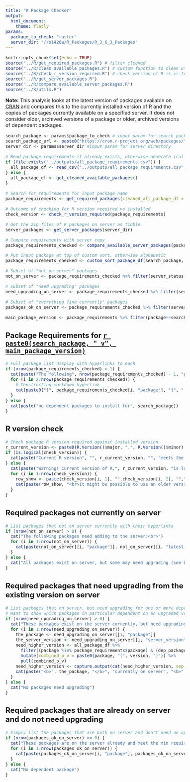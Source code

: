 ```yaml
---
title: "R Package Checker"
output: 
  html_document:
    theme: flatly
params:
  package_to_check: "raster"
  server_dir: "//s1428a/R_Packages/R_3_6_3_Packages"
---
```

<style type="text/css">
  body{
  font-size: 12pt;
}
</style>

```r
knitr::opts_chunk$set(echo = TRUE)
source("../R/get_required_packages.R") # filter cleaned
source("../R/clean_available_packages.R") # custom function to clean utils::available.packages() df
source("../R/check_r_version_required.R") # check version of R is >= to min R required for packages
source("../R/get_server_packages.R")
source("../R/compare_available_server_packages.R")
source("../R/utils.R")
```

**Note:** This analysis looks at the latest version of packages available on [CRAN](https://cran.r-project.org/) and compares this to the currently installed version of R and the copies of packages currently available on a specified server.  It does not consider older, archived versions of a package or older, archived versions of dependent packages.

```r
search_package <- params$package_to_check # input param for search package
search_package_url <- paste0("https://cran.r-project.org/web/packages/", search_package, "/index.html") # derive url for package
server_dir <- params$server_dir #input param for server directory

# Read package requirements if already exists, otherwise generate (calling generation of report from create_rpackage_report.R prevents stale copy)
if (file.exists("../outputs/all_package_requirements.csv")) {
  all_package_df <- read_csv("../outputs/all_package_requirements.csv")
} else {
  all_package_df <- get_cleaned_available_packages()
}

# Search for requirements for input package name
package_requirements <- get_required_packages(cleaned_all_package_df = all_package_df, package_name = search_package)

# Outcome of checking for R version required vs installed
check_version <- check_r_version_required(package_requirements)

# Get the zip files of R packages on server as tibble
server_packages <- get_server_packages(server_dir)

# Compare requirements with server copy
package_requirements_checked <- compare_available_server_packages(package_requirements, server_packages)

# Put input package at top of custom sort, otherwise alphabetic
package_requirements_checked <- custom_sort_package_df(search_package, package_requirements_checked, "package")

# Subset of "not on server" packages
not_on_server <- package_requirements_checked %>% filter(server_status == "package not currently on server")

# Subset of "need upgrading" packages
need_upgrading_on_server <- package_requirements_checked %>% filter(server_status == "server version need upgrading")

# Subset of "everything fine currently" packages
packages_ok_on_server <- package_requirements_checked %>% filter(server_status == "server version currently OK")

main_package_version <- package_requirements %>% filter(package==search_package) %>% pull(latest_version)
```


## Package Requirements for [`r paste0(search_package, " v", main_package_version)`](`r search_package_url`)

```r
# Full package list display with hyperlinks to each
if (nrow(package_requirements_checked) > 1) {
  cat(paste("The following", nrow(package_requirements_checked) - 1, "package(s) are required:<br>"))
  for (i in 2:nrow(package_requirements_checked)) {
    # Constructing markdown hyperlink
    cat(paste0("[", package_requirements_checked[i, "package"], "]", "(", package_requirements_checked[i, "package_url"], "), "))
  }
} else {
  cat(paste("no dependent packages to install for", search_package))
}
```

## R version check
```r
# Check package R version required against installed version
r_current_version <- paste0(R.Version()$major, ".", R.Version()$minor) # get current R version
if (is.logical(check_version)) {
  cat(paste("Current R version", "", r_current_version, "", "meets the minimum R version supported for latest version of", search_package, "and dependent packages."))
} else {
  cat(paste("Warning! Current version of R,", r_current_version, "is lower than R version required for latest version of packages:", "<br>"))
  for (i in 1:nrow(check_version)) {
    row_show <- paste(check_version[i, 1], "",check_version[i, 2], "","requires R", "",check_version[i, 6],"", check_version[i, 7])
    cat(paste(row_show, "<br>It might be possible to use an older version of this package with R", "", r_current_version, ""))
  }
}
```


## Required packages not currently on server
```r
# List packages that not on server currently with their hyperlinks
if (nrow(not_on_server) > 0) {
  cat("The following packages need adding to the server:<br>")
  for (i in 1:nrow(not_on_server)) {
    cat(paste(not_on_server[[i, "package"]], not_on_server[[i, "latest_version"]], not_on_server[[i, "package_url"]], "<br>"))
  }
} else {
  cat("All packages exist on server, but some may need upgrading (see below).")
}
```



## Required packages that need upgrading from the existing version on server
```r
# List packages that on server, but need upgrading for one or more dependent packages. 
# Want to show which packages in particular dependent on an upgraded version
if (nrow(need_upgrading_on_server) > 0) {
  cat("These packages exist on the server currently, but need upgrading:<br>")
  for (i in 1:nrow(need_upgrading_on_server)) {
    the_package <- need_upgrading_on_server[[i, "package"]]
    the_server_version <- need_upgrading_on_server[[i, "server_version"]]
    need_higher_version <- all_package_df %>%
      filter((package %in% package_requirements$package) & (dep_package == the_package) & (dep_version > the_server_version)) %>%
      mutate(combined_p_v = paste0(package, "(", version, ")")) %>%
      pull(combined_p_v)
    need_higher_version <- capture.output(cat(need_higher_version, sep = ", "))
    cat(paste("<b>", the_package, "</b>", "currently on server", "<b>", the_server_version, "</b>- requires upgrading", "to latest version <b>", need_upgrading_on_server[[i, "latest_version"]], "</b>", need_upgrading_on_server[[i, "package_url"]], "<br>(upgrade required by", need_higher_version, ")<br>"))
  }
} else {
  cat("No packages need upgrading")
}
```



## Required packages that are already on server and do not need upgrading
```r
# Simply list the packages that are both on server and don't need an upgrade
if (nrow(packages_ok_on_server) >= 0) {
  cat("These packages are on the server already and meet the min required version of the package:<br>")
  for (i in 1:nrow(packages_ok_on_server)) {
    cat(paste(packages_ok_on_server[i, "package"], packages_ok_on_server[i, "server_version"], "<br>"))
  }
} else {
  cat("No dependent package")
}
```
